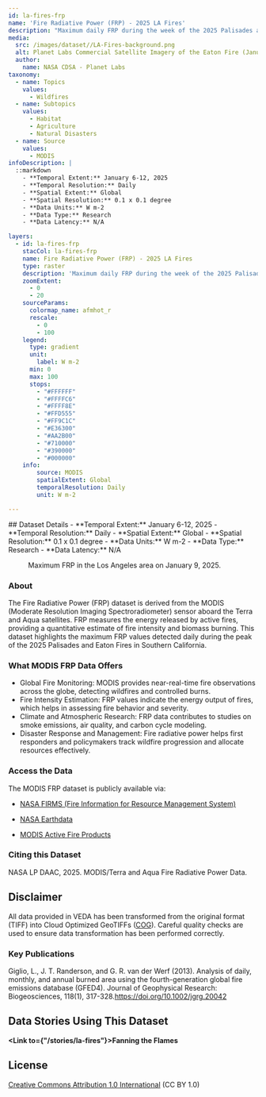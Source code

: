 ```yaml
---
id: la-fires-frp
name: 'Fire Radiative Power (FRP) - 2025 LA Fires'
description: "Maximum daily FRP during the week of the 2025 Palisades and Eaton Fires in Southern California."
media:
  src: /images/dataset//LA-Fires-background.png
  alt: Planet Labs Commercial Satellite Imagery of the Eaton Fire (January 9, 2025).
  author:
    name: NASA CDSA - Planet Labs
taxonomy:
  - name: Topics
    values:
      - Wildfires
  - name: Subtopics
    values:
      - Habitat
      - Agriculture
      - Natural Disasters
  - name: Source
    values:
      - MODIS
infoDescription: |
  ::markdown
    - **Temporal Extent:** January 6-12, 2025
    - **Temporal Resolution:** Daily
    - **Spatial Extent:** Global
    - **Spatial Resolution:** 0.1 x 0.1 degree
    - **Data Units:** W m-2
    - **Data Type:** Research
    - **Data Latency:** N/A

layers:
  - id: la-fires-frp
    stacCol: la-fires-frp
    name: Fire Radiative Power (FRP) - 2025 LA Fires
    type: raster
    description: 'Maximum daily FRP during the week of the 2025 Palisades and Eaton Fires in Southern California.'
    zoomExtent:
      - 0
      - 20
    sourceParams:
      colormap_name: afmhot_r    
      rescale:
        - 0
        - 100
    legend:
      type: gradient
      unit:
        label: W m-2
      min: 0
      max: 100
      stops: 
        - "#FFFFFF"
        - "#FFFFC6"
        - "#FFFF8E"
        - "#FFD555"
        - "#FF9C1C"
        - "#E36300"
        - "#AA2B00"
        - "#710000"
        - "#390000"
        - "#000000"
    info:
        source: MODIS
        spatialExtent: Global
        temporalResolution: Daily
        unit: W m-2

---
```


<Block>
  <Prose>
  ## Dataset Details
    - **Temporal Extent:** January 6-12, 2025
    - **Temporal Resolution:** Daily
    - **Spatial Extent:** Global
    - **Spatial Resolution:** 0.1 x 0.1 degree
    - **Data Units:** W m-2
    - **Data Type:** Research
    - **Data Latency:** N/A
  </Prose>
<Figure>
  <Map
    datasetId='la-fires-frp'
    layerId='la-fires-frp'
    dateTime='2025-01-09'
    zoom={8}
    center={[-118.3041, 33.9966]}
  />
  <Caption
    attrAuthor='NASA'
    attrUrl='https://nasa.gov/'
  >
    Maximum FRP in the Los Angeles area on January 9, 2025.
  </Caption>
</Figure>
</Block>

<Block>
  <Prose>

  ### About

  The Fire Radiative Power (FRP) dataset is derived from the MODIS (Moderate Resolution Imaging Spectroradiometer) sensor aboard the Terra and Aqua satellites. FRP measures the energy released by active fires, providing a quantitative estimate of fire intensity and biomass burning. This dataset highlights the maximum FRP values detected daily during the peak of the 2025 Palisades and Eaton Fires in Southern California.  
  
  </Prose>
</Block>

<Block>
  
  <Prose>

  ### What MODIS FRP Data Offers

  * Global Fire Monitoring: MODIS provides near-real-time fire observations across the globe, detecting wildfires and controlled burns.
  * Fire Intensity Estimation: FRP values indicate the energy output of fires, which helps in assessing fire behavior and severity.
  * Climate and Atmospheric Research: FRP data contributes to studies on smoke emissions, air quality, and carbon cycle modeling.
  * Disaster Response and Management: Fire radiative power helps first responders and policymakers track wildfire progression and allocate resources effectively.

  </Prose>
</Block>

<Block>
  <Prose>
  
  ### Access the Data

  The MODIS FRP dataset is publicly available via:

  * [NASA FIRMS (Fire Information for Resource Management System)](https://firms.modaps.eosdis.nasa.gov/)

  * [NASA Earthdata](https://earthdata.nasa.gov/)

  * [MODIS Active Fire Products](https://modis.gsfc.nasa.gov/data/dataprod/mod14.php)

  </Prose>
</Block>

<Block>
  <Prose>
    
  ### Citing this Dataset

  NASA LP DAAC, 2025. MODIS/Terra and Aqua Fire Radiative Power Data.

  </Prose>
</Block>

<Block>
  <Prose>
  
  ## Disclaimer

  All data provided in VEDA has been transformed from the original format (TIFF) into Cloud Optimized GeoTIFFs ([COG](https://www.cogeo.org)). Careful quality checks are used to ensure data transformation has been performed correctly.  
  
  </Prose>
</Block>

<Block>
  <Prose>

  ### Key Publications
  
  Giglio, L., J. T. Randerson, and G. R. van der Werf (2013). Analysis of daily, monthly, and annual burned area using the fourth-generation global fire emissions database (GFED4). Journal of Geophysical Research: Biogeosciences, 118(1), 317-328.https://doi.org/10.1002/jgrg.20042
  
  </Prose>
</Block>

<Block>
  <Prose>
  
  ## Data Stories Using This Dataset
  
  **<Link to={"/stories/la-fires"}>Fanning the Flames</Link>**

  </Prose>
</Block>

<Block>
  <Prose>
  
  ## License
  
  [Creative Commons Attribution 1.0 International](https://creativecommons.org/publicdomain/zero/1.0/legalcode) (CC BY 1.0)

  </Prose>
</Block>

